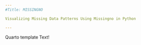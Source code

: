 ```yaml
---
#Title: MISSINGNO

Visualizing Missing Data Patterns Using Missingno in Python

---
```


Quarto template Text!
